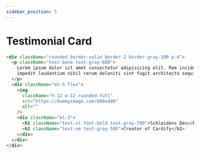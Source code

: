 ```yaml
---
sidebar_position: 5
---
```



# Testimonial Card

<TestimonialCard></TestimonialCard>

```html
<div className="rounded border-solid border-2 border-gray-100 p-4">
  <p className="text-base text-gray-600">
    Lorem ipsum dolor sit amet consectetur adipisicing elit. Rem incidunt
    impedit laudantium nihil rerum deleniti sint fugit architecto sequi.
  </p>
  <div className="mt-5 flex">
    <img
      className="h-12 w-12 rounded-full"
      src="https://dummyimage.com/600x400"
      alt=""
    />
    <div className="ml-3">
      <h1 className="text-xl font-bold text-gray-700">Schleidens Dev</h1>
      <h2 className="text-sm text-gray-500">Creator of Cardify</h2>
    </div>
  </div>
</div>
```
